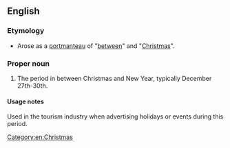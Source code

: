 ==English==

===Etymology===
* Arose as a [[portmanteau#Etymology 2|portmanteau]] of "[[between]]" and "[[Christmas]]".

===Proper noun===
{{en-proper noun}}

# {{lb|en|UK|slang}} The period in between Christmas and New Year, typically December 27th-30th.

====Usage notes====
Used in the tourism industry when advertising holidays or events during this period.

[[Category:en:Christmas]]
